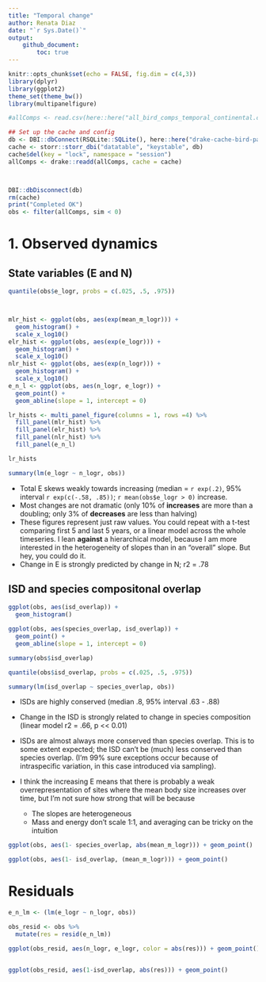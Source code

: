 ```yaml
---
title: "Temporal change"
author: Renata Diaz
date: "`r Sys.Date()`"
output: 
    github_document:
        toc: true
---
```


```r
knitr::opts_chunk$set(echo = FALSE, fig.dim = c(4,3))
library(dplyr)
library(ggplot2)
theme_set(theme_bw())
library(multipanelfigure)

#allComps <- read.csv(here::here("all_bird_comps_temporal_continental.csv"))

## Set up the cache and config
db <- DBI::dbConnect(RSQLite::SQLite(), here::here("drake-cache-bird-pairs-temporal.sqlite"), synchronous = NULL)
cache <- storr::storr_dbi("datatable", "keystable", db)
cache$del(key = "lock", namespace = "session")
allComps <- drake::readd(allComps, cache = cache)



DBI::dbDisconnect(db)
rm(cache)
print("Completed OK")
obs <- filter(allComps, sim < 0)

```

# 1. Observed dynamics

## State variables (E and N)

```r

quantile(obs$e_logr, probs = c(.025, .5, .975))



mlr_hist <- ggplot(obs, aes(exp(mean_m_logr))) +
  geom_histogram() +
  scale_x_log10()
elr_hist <- ggplot(obs, aes(exp(e_logr))) +
  geom_histogram() +
  scale_x_log10()
nlr_hist <- ggplot(obs, aes(exp(n_logr))) +
  geom_histogram() +
  scale_x_log10()
e_n_l <- ggplot(obs, aes(n_logr, e_logr)) +
  geom_point() +
  geom_abline(slope = 1, intercept = 0)

lr_hists <- multi_panel_figure(columns = 1, rows =4) %>%
  fill_panel(mlr_hist) %>%
  fill_panel(elr_hist) %>%
  fill_panel(nlr_hist) %>%
  fill_panel(e_n_l)

lr_hists

summary(lm(e_logr ~ n_logr, obs))
```

* Total E skews weakly towards increasing (median = ```r exp(.2)```, 95% interval ```r exp(c(-.58, .85))```; ```r mean(obs$e_logr > 0)``` increase. 
* Most changes are not dramatic (only 10% of **increases** are more than a doubling; only 3% of **decreases** are less than halving) 
* These figures represent just raw values. You could repeat with a t-test comparing first 5 and last 5 years, or a linear model across the whole timeseries. I lean **against** a hierarchical model, because I am more interested in the heterogeneity of slopes than in an "overall" slope. But hey, you could do it.
* Change in E is strongly predicted by change in N; r2 = .78


## ISD and species compositonal overlap

```r

ggplot(obs, aes(isd_overlap)) +
  geom_histogram()

ggplot(obs, aes(species_overlap, isd_overlap)) +
  geom_point() +
  geom_abline(slope = 1, intercept = 0)

summary(obs$isd_overlap)

quantile(obs$isd_overlap, probs = c(.025, .5, .975))

summary(lm(isd_overlap ~ species_overlap, obs))

```


* ISDs are highly conserved (median .8, 95% interval .63 - .88)
* Change in the ISD is strongly related to change in species composition (linear model r2 = .66, p << 0.01)
* ISDs are almost always more conserved than species overlap. This is to some extent expected; the ISD can't be (much) less conserved than species overlap. (I'm 99% sure exceptions occur because of intraspecific variation, in this case introduced via sampling).

* I think the increasing E means that there is probably a weak overrepresentation of sites where the mean body size increases over time, but I'm not sure how strong that will be because
    * The slopes are heterogeneous
    * Mass and energy don't scale 1:1, and averaging can be tricky on the intuition
    

```r

ggplot(obs, aes(1- species_overlap, abs(mean_m_logr))) + geom_point()

ggplot(obs, aes(1- isd_overlap, (mean_m_logr))) + geom_point()


```


# Residuals

```r

e_n_lm <- (lm(e_logr ~ n_logr, obs))

obs_resid <- obs %>%
  mutate(res = resid(e_n_lm))

ggplot(obs_resid, aes(n_logr, e_logr, color = abs(res))) + geom_point()+ scale_color_viridis_c(option = "turbo")


ggplot(obs_resid, aes(1-isd_overlap, abs(res))) + geom_point()

```
